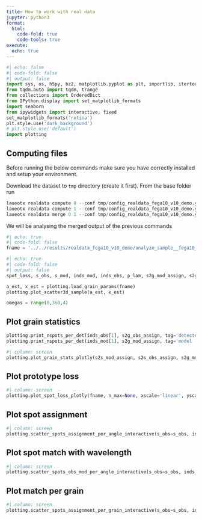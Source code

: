 ```yaml
---
title: How to work with real data
jupyter: python3
format:
  html:
    code-fold: true
    code-tools: true
execute:
  echo: true
---
```


```python
#| echo: false
#| code-fold: false
#| output: false
import sys, os, h5py, bz2, matplotlib.pyplot as plt, importlib, itertools
from tqdm.auto import tqdm, trange
from collections import OrderedDict
from IPython.display import set_matplotlib_formats
import seaborn
from ipywidgets import interactive, fixed
set_matplotlib_formats('retina')
plt.style.use('dark_background')
# plt.style.use('default')
import plotting
```

## Computing files

Before running the below commands make sure you have correctly installed and setup your environment.



Download the dataset to `tmp` directory (create it first). From the base folder run

```python
laueotx realdata compute 0 --conf tmp/config_realdata_fega10_v10_demo.yaml -o results/realdata_fega10_v10_demo/ --n-grid 1000
laueotx realdata compute 1 --conf tmp/config_realdata_fega10_v10_demo.yaml -o results/realdata_fega10_v10_demo/ --n-grid 1000
laueotx realdata merge 0 1 --conf tmp/config_realdata_fega10_v10_demo.yaml -o results/realdata_fega10_v10_demo/ --n-grid 1000
```

We will be analysing the merged output of the previous commands

```python
#| echo: true
#| code-fold: false
fname = '../../results/realdata_fega10_v10_demo/analyze_sample__fega10_v10__merged.h5'
```

```python
#| echo: true
#| code-fold: false
#| output: false
spot_loss, s_obs, s_mod, inds_mod, inds_obs, p_lam, s2g_mod_assign, s2g_obs_assign, s2s_mod_assign, s2s_obs_assign = plotting.load_sample(fname)
```

```python
a_est, x_est = plotting.load_grain_params(fname)
plotting.plot_scatter3d_sample(a_est, x_est)
```

```python
omegas = range(0,360,4)
```

## Plot grain statistics
```python
plotting.print_nspots_per_det(inds_obs[1], s2g_obs_assign, tag='detected ')
plotting.print_nspots_per_det(inds_mod[1], s2g_mod_assign, tag='model    ')
```

```python
#| column: screen
plotting.plot_grain_stats_plotly(s2s_mod_assign, s2s_obs_assign, s2g_mod_assign, s2g_obs_assign, s_obs, s_mod, inds_mod, inds_obs)
```

## Plot prototype loss
```python
#| column: screen
plotting.plot_spot_loss_plotly(fname, n_max=None, xscale='linear', yscale='linear')
```

## Plot spot assignment
```python
#| column: screen
plotting.scatter_spots_assignment_per_angle_interactive(s_obs=s_obs, inds_obs=inds_obs, s_mod=s_mod, inds_mod=inds_mod, spot_mod_assign=s2g_mod_assign, ia=0, omegas=omegas, color_obs='w', lw=0.5)
```


## Plot spot match with wavelength
```python
#| column: screen
plotting.scatter_spots_obs_mod_per_angle_interactive(s_obs=s_obs, inds_obs=inds_obs, s_mod=s_mod, inds_mod=inds_mod, p_lam=p_lam, spot_mod_assign=s2g_mod_assign, ia=0, ig=0, omegas=omegas, lambda_lims=[0, 7], lam_vals=False, color_obs='w', lw=0.5)
```

## Plot match per grain
```python
#| column: screen
plotting.scatter_spots_assignment_per_grain_interactive(s_obs=s_obs, inds_obs=inds_obs, s_mod=s_mod, inds_mod=inds_mod, p_lam=p_lam, s2g_mod_assign=s2g_mod_assign, s2g_obs_assign=s2g_obs_assign, ig=0, omegas=omegas, color_obs='w')
```
